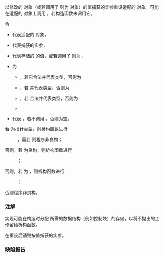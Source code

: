 {{cpp/memory/inout_ptr_t/title|~inout_ptr_t}}
{{cpp/memory/inout_ptr_t/navbar}}
{{ddcl | since=c++23 |
~inout_ptr_t();
}}

以修改的 {{tt|Pointer}} 对象（或若调用了 {{c|operator void**()}} 则为 {{c|void*}} 对象）的值捕获的实参重设适配的 {{tt|Smart}} 对象。可能在适配的 {{tt|Smart}} 对象上调用 {{c|release()}}，若构造函数未调用它。

令
* {{tt|s}} 代表适配的 {{tt|Smart}} 对象，
* {{tt|args...}} 代表捕获的实参，
* {{tt|p}} 代表存储的 {{tt|Pointer}} 的值，或若调用了 {{c|operator void**}} 则为 {{c|static_cast&lt;Pointer&gt;(*operator void**())}}，
* {{tt|SP}} 为
** {{c|Smart::pointer}}，若它合法并代表类型，否则为
** {{c|Smart::element_type*}}，若 {{c|Smart::element_type}} 并代表类型，否则为
** {{c|std::pointer_traits&lt;Smart&gt;::element_type*}}，若 {{c|std::pointer_traits&lt;Smart&gt;::element_type}} 合法并代表类型，否则为
** {{tt|Pointer}} 
* {{c|/*do-release*/}} 代表 {{c|s.release()}}，若{{rlp|inout_ptr_t|构造函数}}不调用 {{c|release()}}，否则为空。

若 {{tt|Smart}} 为指针类型，则析构函数进行
:{{c|1=s = static_cast&lt;Smart&gt;(p);}}，而若 {{c|sizeof...(Args) &gt; 0}} 则程序非良构；
否则，若 {{c|s.reset(static_cast&lt;SP&gt;(p), std::forward&lt;Args&gt;(args)...)}} 为良构，则析构函数进行
:{{c|/*do-release*/; if (p) { s.reset(static_cast&lt;SP&gt;(p), std::forward&lt;Args&gt;(args)...); } }}；
否则，若 {{c|std::is_constructible_v&lt;Smart, SP, Args...&gt;}} 为 {{c|true}}，则析构函数进行
:{{c|1=/*do-release*/; if (p) { s = Smart(static_cast&lt;SP&gt;(p), std::forward&lt;Args&gt;(args)...); } }}；
否则程序非良构。

===注解===
实现可能在构造时分配 {{tt|Smart}} 所需的数据结构（例如控制块）的存储，以将不抛出的工作留给析构函数。

在重设后销毁按值捕获的实参。

===缺陷报告===
{{dr list begin}}
{{dr list item|wg=lwg|dr=3897|std=C++23|before=析构函数不会更新裸指针为空值|after=它会}}
{{dr list end}}

{{langlinks|en|es|ja|ru}}